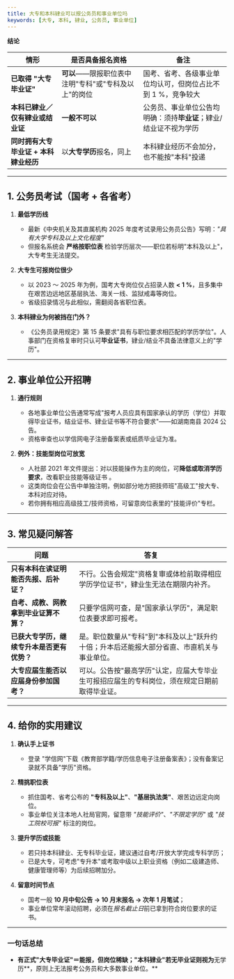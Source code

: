 ```yaml
---
title: 大专和本科肄业可以报公务员和事业单位吗
keywords: [大专, 本科, 肄业, 公务员, 事业单位]
---
```




**结论**

| 情形                     | 是否具备报名资格                        | 备注                                                        |
| ---------------------- | ------------------------------- | --------------------------------------------------------- |
| **已取得 "大专毕业证"**        | **可以**——限报职位表中注明"专科"或"专科及以上"的岗位 | 国考、省考、各级事业单位均认可，但岗位占比不到 1 %，竞争较大            |
| **本科已肄业／仅有肄业或结业证**     | **一般不可以**                       | 公务员、事业单位公告均明确：须持**毕业证**；肄业/结业证不视为学历 |
| **同时拥有大专毕业证 + 本科肄业经历** | 以**大专学历**报名，同上                  | 本科肄业经历不会加分，也不能按"本科"投递                                     |

---

## 1. 公务员考试（国考 + 各省考）

1. **最低学历线**

   * 最新《中央机关及其直属机构 2025 年度考试录用公务员公告》写明：*"具有大学专科及以上文化程度"*
   * 但报名系统会 **严格按职位表** 检验学历层次——职位若标明"本科及以上"，大专考生无法提交。

2. **大专生可报岗位很少**

   * 以 2023 ～ 2025 年为例，国考大专岗位仅占招录人数 **< 1 %**，且多集中在艰苦边远地区基层执法、海关一线、监狱戒毒等岗位。
   * 省级招录情况与此相似，需翻阅各省职位表。

3. **本科肄业为何被挡在门外？**

   * 《公务员录用规定》第 15 条要求"具有与职位要求相匹配的学历学位"。人事部门在资格复审时只认可**毕业证书**，肄业/结业不具备法律意义上的"学历"。

---

## 2. 事业单位公开招聘

1. **通行规则**

   * 各地事业单位公告通常写成"报考人员应具有国家承认的学历（学位）并取得毕业证书，结业证书、肄业证书等不符合要求"——如湖南南县 2024 公告。
   * 资格审查也以学信网电子注册备案表或纸质毕业证为准。

2. **例外：技能型岗位可放宽**

   * 人社部 2021 年文件提出：对以技能操作为主的岗位，可**降低或取消学历要求**，改看职业技能等级证书 。
   * 这类岗位会在公告中单独注明，例如部分地方把技师班"高级工"按大专、本科对应对待。
   * 若你拥有相应高级技工/技师资格，可留意岗位表里的"技能评价"专栏。

---

## 3. 常见疑问解答

| 问题                      | 答复                                              |
| ----------------------- | ----------------------------------------------- |
| **只有本科在读证明能否先报、后补证？**   | 不行。公告会规定"资格复审或体检前取得相应学历学位证书"，肄业生无法在期限内补齐。       |
| **自考、成教、网教拿到毕业证算不算？**   | 只要学信网可查，是"国家承认学历"，满足职位表要求即可报考。     |
| **已获大专学历，继续专升本是否更有优势？** | 是。职位数量从"专科"到"本科及以上"跃升约十倍；升本后还能报大部分省直、市直机关与事业单位。 |
| **大专应届生能否以应届身份参加国考？**   | 可以。公告按"最高学历"认定，应届大专毕业生可报招应届生的专科岗位，须在规定日期前取得毕业证。 |

---

## 4. 给你的实用建议

1. **确认手上证书**

   * 登录 "学信网"下载《教育部学籍/学历信息电子注册备案表》；没有备案记录就不具备"学历"资格。

2. **精挑职位表**

   * 抓住国考、省考公布的 **"专科及以上"**、**"基层执法类"**、艰苦边远定向岗位。
   * 事业单位关注本地人社局官网，留意带 *"技能评价"*、*"不限定学历"* 或 *"技工院校可报"* 标注的岗位。

3. **提升学历或技能**

   * 若只持本科肄业、无专科毕业证，建议通过自考/开放大学完成专科学历；
   * 已是大专，可考虑"专升本"或考取中级以上职业资格（例如二级建造师、健康管理师等）为后续招聘加分。

4. **留意时间节点**

   * 国考一般 **10 月中旬公告 → 10 月末报名 → 次年 1 月笔试**；
   * 事业单位常年滚动招聘，必须在*报名截止日*前已拿到符合岗位要求的证书。

---

### 一句话总结

* **有正式"大专毕业证"＝能报，但岗位稀缺；"本科肄业"若无毕业证则视为**无学历**，原则上无法报考公务员和大多数事业单位。**

<FollowMe />